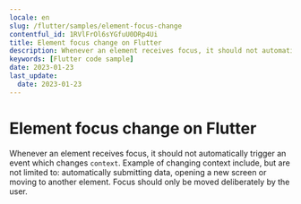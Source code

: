 ```yaml
---
locale: en
slug: /flutter/samples/element-focus-change
contentful_id: 1RVlFrOl6sYGfuU0DRp4Ui
title: Element focus change on Flutter
description: Whenever an element receives focus, it should not automatically trigger an event which changes context.
keywords: [Flutter code sample]
date: 2023-01-23
last_update:
  date: 2023-01-23
---
```


# Element focus change on Flutter

Whenever an element receives focus, it should not automatically trigger an event which changes `context`. Example of changing context include, but are not limited to: automatically submitting data, opening a new screen or moving to another element. Focus should only be moved deliberately by the user.

<CodeSample id="element-focus" locale="en" platform="flutter"/>
